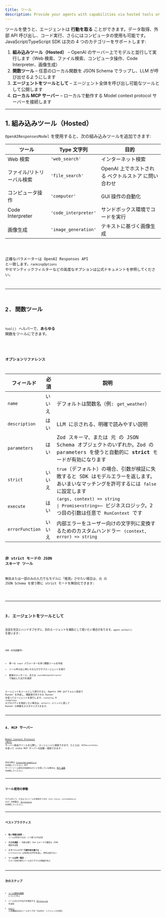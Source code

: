 ```yaml
---
title: ツール
description: Provide your agents with capabilities via hosted tools or custom function tools
---
```



ツールを使うと、エージェントは **行動を取る** ことができます。データ取得、外部 API 呼び出し、コード実行、さらにはコンピュータの使用も可能です。JavaScript/TypeScript SDK は次の 4 つのカテゴリーをサポートします:

1. **組み込みツール（Hosted）** – OpenAI のサーバー上でモデルと並行して実行します（Web 検索、ファイル検索、コンピュータ操作、Code Interpreter、画像生成）
2. **関数ツール** – 任意のローカル関数を JSON Schema でラップし、LLM が呼び出せるようにします
3. **エージェントをツールとして** – エージェント全体を呼び出し可能なツールとして公開します
4. **ローカル MCP サーバー** – ローカルで動作する Model context protocol サーバーを接続します

---

## 1. 組み込みツール（Hosted）

`OpenAIResponsesModel` を使用すると、次の組み込みツールを追加できます:

| ツール                    | Type 文字列          | 目的                                                |
| ------------------------- | -------------------- | --------------------------------------------------- |
| Web 検索                  | `'web_search'`       | インターネット検索                                  |
| ファイル/リトリーバル検索 | `'file_search'`      | OpenAI 上でホストされる ベクトルストア に問い合わせ |
| コンピュータ操作          | `'computer'`         | GUI 操作の自動化                                    |
| Code Interpreter          | `'code_interpreter'` | サンドボックス環境でコードを実行                    |
| 画像生成                  | `'image_generation'` | テキストに基づく画像生成                            |

<Code lang="typescript" code={toolsHostedToolsExample} title="Hosted tools" />

正確なパラメーターは OpenAI Responses API と一致します。`rankingOptions` やセマンティックフィルターなどの高度なオプションは公式ドキュメントを参照してください。

---

## 2. 関数ツール

`tool()` ヘルパーで、**あらゆる** 関数をツールにできます。

<Code
  lang="typescript"
  code={toolsFunctionExample}
  title="Function tool with Zod parameters"
/>

### オプションリファレンス

| フィールド      | 必須   | 説明                                                                                                                                                                                                   |
| --------------- | ------ | ------------------------------------------------------------------------------------------------------------------------------------------------------------------------------------------------------ |
| `name`          | いいえ | デフォルトは関数名（例: `get_weather`）                                                                                                                                                                |
| `description`   | はい   | LLM に示される、明確で読みやすい説明                                                                                                                                                                   |
| `parameters`    | はい   | Zod スキーマ、または 元 の JSON Schema オブジェクトのいずれか。Zod の parameters を使うと自動的に **strict** モードが有効になります                                                                    |
| `strict`        | いいえ | `true`（デフォルト）の場合、引数が検証に失敗すると SDK はモデルエラーを返します。あいまいなマッチングを許可するには `false` に設定します                                                               |
| `execute`       | はい   | `(args, context) => string                                                                                               \| Promise<string>`– ビジネスロジック。2 つ目の引数は任意で `RunContext` です |
| `errorFunction` | いいえ | 内部エラーをユーザー向けの文字列に変換するためのカスタムハンドラー `(context, error) => string`                                                                                                        |

### 非 strict モードの JSON スキーマ ツール

無効または一部のみの入力でもモデルに「推測」させたい場合は、元 の JSON Schema を使う際に strict モードを無効化できます:

<Code
  lang="typescript"
  code={nonStrictSchemaTools}
  title="Non-strict JSON schema tools"
/>

---

## 3. エージェントをツールとして

会話を完全にハンドオフせずに、別のエージェントを補助として使いたい場合があります。`agent.asTool()` を使います:

<Code lang="typescript" code={agentsAsToolsExample} title="Agents as tools" />

SDK の内部動作:

- 単一の `input` パラメーターを持つ関数ツールを作成
- ツール呼び出し時にその入力でサブエージェントを実行
- 最後のメッセージ、または `customOutputExtractor` で抽出した出力を返却

エージェントをツールとして実行すると、Agents SDK はデフォルト設定で Runner を作成し、関数実行内でその Runner を使ってエージェントを実行します。`runConfig` や `runOptions` のプロパティを指定したい場合は、`asTool()` メソッドに渡して Runner の挙動をカスタマイズできます。

---

## 4. MCP サーバー

[Model Context Protocol (MCP)](https://modelcontextprotocol.io/) サーバー経由でツールを公開し、エージェントに接続できます。たとえば、`MCPServerStdio` を使って stdio MCP サーバーを起動・接続できます:

<Code lang="typescript" code={mcpLocalServer} title="Local MCP server" />

完全な例は [`filesystem-example.ts`](https://github.com/openai/openai-agents-js/tree/main/examples/mcp/filesystem-example.ts) を参照してください。MCP サーバーツール統合の包括的なガイドを探している場合は、[MCP 連携](/openai-agents-js/ja/guides/mcp) を参照してください。

---

## ツール使用の挙動

モデルがいつ、どのようにツールを使用すべきか（`tool_choice`、`toolUseBehavior` など）の制御は、[エージェント](/openai-agents-js/ja/guides/agents#forcing-tool-use) を参照してください。

---

## ベストプラクティス

- **短く明確な説明** – ツールが何をするか、いつ使うかを記述
- **入力を検証** – 可能な限り Zod スキーマで厳密な JSON 検証を実施
- **エラーハンドラーで副作用を避ける** – `errorFunction` は有用な文字列を返し、例外は投げない
- **ツールは単一責任** – 小さく合成可能なツールほどモデルの推論が向上

---

## 次のステップ

- [ツール使用の強制](/openai-agents-js/ja/guides/agents#forcing-tool-use) について学ぶ
- ツールの入力や出力を検証する [ガードレール](/openai-agents-js/ja/guides/guardrails) を追加
- [`tool()`](/openai-agents-js/openai/agents/functions/tool) と各種組み込みツールタイプの TypeDoc リファレンスを読む
